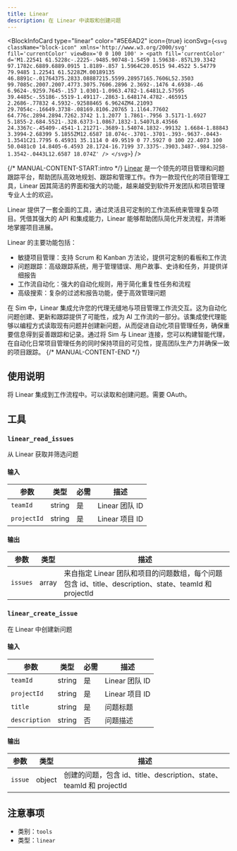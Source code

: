 ```yaml
---
title: Linear
description: 在 Linear 中读取和创建问题
---
```



<BlockInfoCard 
  type="linear"
  color="#5E6AD2"
  icon={true}
  iconSvg={`<svg className="block-icon"
      xmlns='http://www.w3.org/2000/svg'
      fill='currentColor'
      viewBox='0 0 100 100'
    >
      <path
        fill='currentColor'
        d='M1.22541 61.5228c-.2225-.9485.90748-1.5459 1.59638-.857L39.3342 97.1782c.6889.6889.0915 1.8189-.857 1.5964C20.0515 94.4522 5.54779 79.9485 1.22541 61.5228ZM.00189135 46.8891c-.01764375.2833.08887215.5599.28957165.7606L52.3503 99.7085c.2007.2007.4773.3075.7606.2896 2.3692-.1476 4.6938-.46 6.9624-.9259.7645-.157 1.0301-1.0963.4782-1.6481L2.57595 39.4485c-.55186-.5519-1.49117-.2863-1.648174.4782-.465915 2.2686-.77832 4.5932-.92588465 6.9624ZM4.21093 29.7054c-.16649.3738-.08169.8106.20765 1.1l64.77602 64.776c.2894.2894.7262.3742 1.1.2077 1.7861-.7956 3.5171-1.6927 5.1855-2.684.5521-.328.6373-1.0867.1832-1.5407L8.43566 24.3367c-.45409-.4541-1.21271-.3689-1.54074.1832-.99132 1.6684-1.88843 3.3994-2.68399 5.1855ZM12.6587 18.074c-.3701-.3701-.393-.9637-.0443-1.3541C21.7795 6.45931 35.1114 0 49.9519 0 77.5927 0 100 22.4073 100 50.0481c0 14.8405-6.4593 28.1724-16.7199 37.3375-.3903.3487-.984.3258-1.3542-.0443L12.6587 18.074Z'
      />
    </svg>`}
/>

{/* MANUAL-CONTENT-START:intro */}
[Linear](https://linear.app) 是一个领先的项目管理和问题跟踪平台，帮助团队高效地规划、跟踪和管理工作。作为一款现代化的项目管理工具，Linear 因其简洁的界面和强大的功能，越来越受到软件开发团队和项目管理专业人士的欢迎。

Linear 提供了一套全面的工具，通过灵活且可定制的工作流系统来管理复杂项目。凭借其强大的 API 和集成能力，Linear 能够帮助团队简化开发流程，并清晰地掌握项目进展。

Linear 的主要功能包括：

- 敏捷项目管理：支持 Scrum 和 Kanban 方法论，提供可定制的看板和工作流
- 问题跟踪：高级跟踪系统，用于管理错误、用户故事、史诗和任务，并提供详细报告
- 工作流自动化：强大的自动化规则，用于简化重复性任务和流程
- 高级搜索：复杂的过滤和报告功能，便于高效管理问题

在 Sim 中，Linear 集成允许您的代理无缝地与项目管理工作流交互。这为自动化问题创建、更新和跟踪提供了可能性，成为 AI 工作流的一部分。该集成使代理能够以编程方式读取现有问题并创建新问题，从而促进自动化项目管理任务，确保重要信息得到妥善跟踪和记录。通过将 Sim 与 Linear 连接，您可以构建智能代理，在自动化日常项目管理任务的同时保持项目的可见性，提高团队生产力并确保一致的项目跟踪。
{/* MANUAL-CONTENT-END */}

## 使用说明

将 Linear 集成到工作流程中。可以读取和创建问题。需要 OAuth。

## 工具

### `linear_read_issues`

从 Linear 获取并筛选问题

#### 输入

| 参数 | 类型 | 必需 | 描述 |
| --------- | ---- | -------- | ----------- |
| `teamId` | string | 是 | Linear 团队 ID |
| `projectId` | string | 是 | Linear 项目 ID |

#### 输出

| 参数 | 类型 | 描述 |
| --------- | ---- | ----------- |
| `issues` | array | 来自指定 Linear 团队和项目的问题数组，每个问题包含 id、title、description、state、teamId 和 projectId |

### `linear_create_issue`

在 Linear 中创建新问题

#### 输入

| 参数 | 类型 | 必需 | 描述 |
| --------- | ---- | -------- | ----------- |
| `teamId` | string | 是 | Linear 团队 ID |
| `projectId` | string | 是 | Linear 项目 ID |
| `title` | string | 是 | 问题标题 |
| `description` | string | 否 | 问题描述 |

#### 输出

| 参数 | 类型 | 描述 |
| --------- | ---- | ----------- |
| `issue` | object | 创建的问题，包含 id、title、description、state、teamId 和 projectId |

## 注意事项

- 类别：`tools`
- 类型：`linear`
